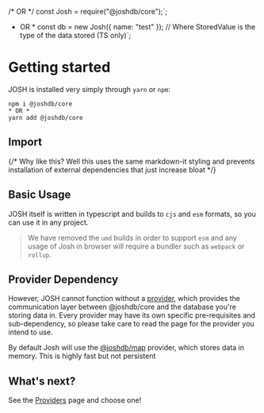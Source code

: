 
/* OR */
const Josh = require("@joshdb/core");`;

* OR *
const db = new Josh<StoredValue>({ name: "test" }); 
// Where StoredValue is the type of the data stored (TS only)`;

# Getting started

JOSH is installed very simply through `yarn` or `npm`:

```
npm i @joshdb/core
* OR *
yarn add @joshdb/core
```

## Import

<CodeBlock lang='ts' code={initCode} />
{/* Why like this? Well this uses the same markdown-it styling and prevents installation of external dependencies that just increase bloat */}

## Basic Usage

<CodeBlock lang='ts' code={basicUsageCode} />

JOSH itself is written in typescript and builds to `cjs` and `esm` formats, so you can use it in any project.

> We have removed the `umd` builds in order to support `esm` and any usage of Josh in browser will require a bundler such as `webpack` or `rollup`.

## Provider Dependency

However, JOSH cannot function without a [provider](providers), which provides the communication layer between @joshdb/core and the database you're storing data in. Every provider may have its own specific pre-requisites and sub-dependency, so please take care to read the page for the provider you intend to use.

By default Josh will use the [@joshdb/map](/docs/map) provider, which stores data in memory. This is highly fast but not persistent

## What's next?

See the [Providers](providers) page and choose one!
